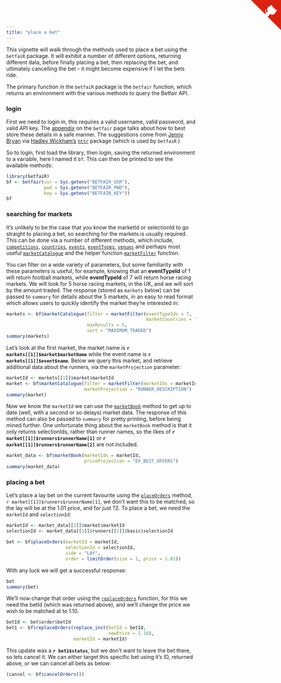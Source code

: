 ```yaml
---
title: "place a bet"
---
```


This vignette will walk through the methods used to place a bet using the `betfaiR` package.  It will exhibit a number of different options, returning different data, before finally placing a bet, then replacing the bet, and ultimately cancelling the bet - it might become expensive if I let the bets ride.

The primary function in the `betfaiR` package is the `betfair` function, which returns an environment with the various methods to query the Betfair API.

### login

First we need to login in, this requires a valid username, valid password, and valid API key.  The [appendix](betfair.html#appendix) on the `betfair` page talks about how to best store these details in a safe manner.  The suggestions come from [Jenny Bryan](https://twitter.com/JennyBryan) via [Hadley Wickham's](https://twitter.com/hadleywickham) [`httr`](https://github.com/hadley/httr) package (which is used by `betfaiR` )

So to login, first load the library, then login, saving the returned environment to a variable, here I named it `bf`.  This can then be printed to see the available methods:

```r
library(betfaiR)
bf <- betfair(usr = Sys.getenv("BETFAIR_USR"),
              pwd = Sys.getenv("BETFAIR_PWD"),
              key = Sys.getenv("BETFAIR_KEY"))
bf
```

### searching for markets

It's unlikely to be the case that you know the marketId or selectionId to go straight to placing a bet, so searching for the markets is usually required.  This can be done via a number of different methods, which include, [`competitions`](methods_competitions.html), [`countries`](methods_countries.html), [`events`](methods_events.html), [`eventTypes`](methods_eventTypes.html), [`venues`](methods_venues.html) and perhaps most useful [`marketCatalogue`](methods_marketCatalogue.html) and the helper function [`marketFilter`](marketFilter.html) function.

You can filter on a wide variety of parameters, but some familiarity with these parameters is useful, for example, knowing that an **eventTypeId** of 1 will return football markets, while **eventTypeId** of 7 will return horse racing markets.  We will look for 5 horse racing markets, in the UK, and we will sort by the amount traded.  The response (stored as `markets` below) can be passed to `summary` for details about the 5 markets, in an easy to read format which allows users to quickly identify the market they're interested in:

```r
markets <- bf$marketCatalogue(filter = marketFilter(eventTypeIds = 7,
                                                    marketCountries = "GB"),
                              maxResults = 5,
                              sort = "MAXIMUM_TRADED")
summary(markets)
```

Let's look at the first market, the market name is **`r markets[[1]]$market$marketName`** while the event name is **`r markets[[1]]$event$name`**.  Below we query this market, and retrieve additional data about the runners, via the `marketProjection` parameter:

```r
marketId <- markets[[1]]$market$marketId
market <- bf$marketCatalogue(filter = marketFilter(marketIds = marketId),
                             marketProjection = "RUNNER_DESCRIPTION")
summary(market)
```

Now we know the `marketId` we can use the [`marketBook`](methods_marketBook.html) method to get up to date (well, with a second or so delays) market data.  The response of this method can also be passed to `summary` for pretty printing, before being mined further.  One unfortunate thing about the `marketBook` method is that it only returns selectionIds, rather than runner names, so the likes of **`r market[[1]]$runners$runnerName[1]`** or **`r market[[1]]$runners$runnerName[2]`** are not included.

```r
market_data <- bf$marketBook(marketIds = marketId,
                             priceProjection = "EX_BEST_OFFERS")
summary(market_data)
```

### placing a bet

Let's place a lay bet on the current favourite using the [`placeOrders`](placeOrders.html) method, `r market[[1]]$runners$runnerName[1]`, we don't want this to be matched, so the lay will be at the 1.01 price, and for just ?2.  To place a bet, we need the `marketId` and `selectionId`:

```r
marketId <- market_data[[1]]$market$marketId
selectionId <- market_data[[1]]$runners[[1]]$basic$selectionId

bet <- bf$placeOrders(marketId = marketId,
                      selectionId = selectionId,
                      side = "LAY",
                      order = limitOrder(size = 2, price = 1.01))
```

With any luck we will get a successful response:

```r
bet
summary(bet)
```

We'll now change that order using the [`replaceOrders`](replaceOrders.html) function, for this we need the betId (which was returned above), and we'll change the price we wish to be matched at to 1.10.

```r
betId <- bet$order$betId
bet1 <- bf$replaceOrders(replace_inst(betId = betId,
                                      newPrice = 1.10),
                         marketId = marketId)
```

This update was a **`r bet1$status`**, but we don't want to leave the bet there, so lets cancel it.  We can either target this specific bet using it's ID, returned above, or we can cancel all bets as below:

```r
(cancel <- bf$cancelOrders())
```

<a href="https://github.com/durtal/betfaiR" class="github-corner"><svg width="80" height="80" viewBox="0 0 250 250" style="fill:#d9230f; color:#fcfcfc; position: absolute; top: 0; border: 0; right: 0;"><path d="M0,0 L115,115 L130,115 L142,142 L250,250 L250,0 Z"></path><path d="M128.3,109.0 C113.8,99.7 119.0,89.6 119.0,89.6 C122.0,82.7 120.5,78.6 120.5,78.6 C119.2,72.0 123.4,76.3 123.4,76.3 C127.3,80.9 125.5,87.3 125.5,87.3 C122.9,97.6 130.6,101.9 134.4,103.2" fill="currentColor" style="transform-origin: 130px 106px;" class="octo-arm"></path><path d="M115.0,115.0 C114.9,115.1 118.7,116.5 119.8,115.4 L133.7,101.6 C136.9,99.2 139.9,98.4 142.2,98.6 C133.8,88.0 127.5,74.4 143.8,58.0 C148.5,53.4 154.0,51.2 159.7,51.0 C160.3,49.4 163.2,43.6 171.4,40.1 C171.4,40.1 176.1,42.5 178.8,56.2 C183.1,58.6 187.2,61.8 190.9,65.4 C194.5,69.0 197.7,73.2 200.1,77.6 C213.8,80.2 216.3,84.9 216.3,84.9 C212.7,93.1 206.9,96.0 205.4,96.6 C205.1,102.4 203.0,107.8 198.3,112.5 C181.9,128.9 168.3,122.5 157.7,114.1 C157.9,116.9 156.7,120.9 152.7,124.9 L141.0,136.5 C139.8,137.7 141.6,141.9 141.8,141.8 Z" fill="currentColor" class="octo-body"></path></svg></a><style>.github-corner:hover .octo-arm{animation:octocat-wave 560ms ease-in-out}@keyframes octocat-wave{0%,100%{transform:rotate(0)}20%,60%{transform:rotate(-25deg)}40%,80%{transform:rotate(10deg)}}@media (max-width:500px){.github-corner:hover .octo-arm{animation:none}.github-corner .octo-arm{animation:octocat-wave 560ms ease-in-out}}</style>
